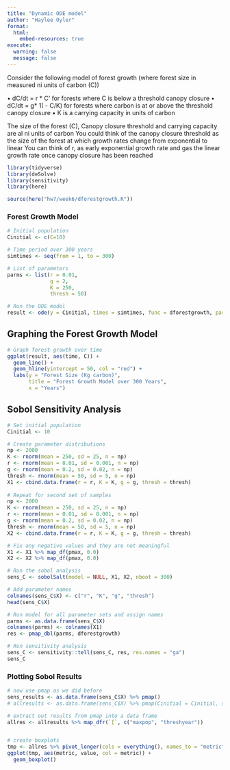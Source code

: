 ```yaml
---
title: "Dynamic ODE model"
author: "Haylee Oyler"
format: 
  html:
    embed-resources: true
execute:
  warning: false
  message: false
---
```


Consider the following model of forest growth (where forest size in measured ni units of carbon (C)) 

• dC/dt = r * C' for forests where C is below a threshold canopy closure
• dC/dt = g* 1( - C/K) for forests where carbon is at or above the threshold canopy closure
• K is a carrying capacity in units of carbon

The size of the forest (C), Canopy closure threshold and carrying capacity are al ni units of carbon You could think of the canopy closure threshold as the size of the forest at which growth rates change from exponential to linear You can think of r, as early exponential growth rate and gas the linear growth rate once canopy closure has been reached

```r
library(tidyverse)
library(deSolve)
library(sensitivity)
library(here)

source(here("hw7/week6/dforestgrowth.R"))
```


### Forest Growth Model

```r
# Initial population
Cinitial <- c(C=10)

# Time period over 300 years
simtimes <- seq(from = 1, to = 300)

# List of parameters
parms <- list(r = 0.01,
              g = 2,
              K = 250,
              thresh = 50)

# Run the ODE model
result <- ode(y = Cinitial, times = simtimes, func = dforestgrowth, parms = parms)
```

## Graphing the Forest Growth Model

```r
# Graph forest growth over time
ggplot(result, aes(time, C)) +
  geom_line() +
  geom_hline(yintercept = 50, col = "red") +
  labs(y = "Forest Size (Kg carbon)", 
       title = "Forest Growth Model over 300 Years",
       x = "Years")
```

## Sobol Sensitivity Analysis

```r
# Set initial population 
Cinitial <- 10

# Create parameter distributions
np <- 2000
K <- rnorm(mean = 250, sd = 25, n = np)
r <- rnorm(mean = 0.01, sd = 0.001, n = np)
g <- rnorm(mean = 0.2, sd = 0.02, n = np)
thresh <- rnorm(mean = 50, sd = 5, n = np)
X1 <- cbind.data.frame(r = r, K = K, g = g, thresh = thresh)
 
# Repeat for second set of samples
np <- 2000
K <- rnorm(mean = 250, sd = 25, n = np)
r <- rnorm(mean = 0.01, sd = 0.001, n = np)
g <- rnorm(mean = 0.2, sd = 0.02, n = np)
thresh <- rnorm(mean = 50, sd = 5, n = np)
X2 <- cbind.data.frame(r = r, K = K, g = g, thresh = thresh)

# Fix any negative values and they are not meaningful
X1 <- X1 %>% map_df(pmax, 0.0)
X2 <- X2 %>% map_df(pmax, 0.0)

# Run the sobol analysis
sens_C <- sobolSalt(model = NULL, X1, X2, nboot = 300)

# Add parameter names
colnames(sens_C$X) <- c("r", "K", "g", "thresh")
head(sens_C$X)
```

```r
# Run model for all parameter sets and assign names
parms <- as.data.frame(sens_C$X)
colnames(parms) <- colnames(X1)
res <- pmap_dbl(parms, dforestgrowth)

# Run sensitivity analysis
sens_C <- sensitivity::tell(sens_C, res, res.names = "ga")
sens_C
```

### Plotting Sobol Results

```r
# now use pmap as we did before
sens_results <- as.data.frame(sens_C$X) %>% pmap()
# allresults <- as.data.frame(sens_C$X) %>% pmap(Cinitial = Cinitial, simtimes = simtimes, odefunc = dforestgrowth, metricfunc = compute_metrics)

# extract out results from pmap into a data frame
allres <- allresults %>% map_dfr(`[`, c("maxpop", "threshyear"))


# create boxplots
tmp <- allres %>% pivot_longer(cols = everything(), names_to = "metric", values_to = "value")
ggplot(tmp, aes(metric, value, col = metric)) +
  geom_boxplot()
```

